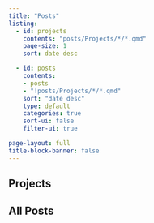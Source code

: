 ```yaml
---
title: "Posts"
listing:
  - id: projects
    contents: "posts/Projects/*/*.qmd"
    page-size: 1
    sort: date desc

  - id: posts
    contents: 
    - posts
    - "!posts/Projects/*/*.qmd"
    sort: "date desc"
    type: default
    categories: true
    sort-ui: false
    filter-ui: true

page-layout: full
title-block-banner: false
---
```


## Projects

:::{#projects}
:::

## All Posts

:::{#posts}
:::